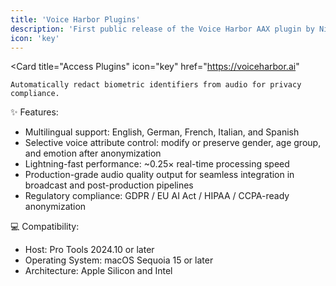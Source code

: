 ```yaml
---
title: 'Voice Harbor Plugins'
description: 'First public release of the Voice Harbor AAX plugin by Nijta, providing advanced voice anonymization for media workflows.'
icon: 'key'
---
```


<CardGroup cols={1}>

  <Card
    title="Access Plugins"
    icon="key"
    href="https://voiceharbor.ai"
  >
    Automatically redact biometric identifiers from audio for privacy compliance.
  </Card>

</CardGroup>


✨ Features:
- Multilingual support: English, German, French, Italian, and Spanish
- Selective voice attribute control: modify or preserve gender, age group, and emotion after anonymization
- Lightning-fast performance: ~0.25× real-time processing speed
- Production-grade audio quality output for seamless integration in broadcast and post-production pipelines
- Regulatory compliance: GDPR / EU AI Act / HIPAA / CCPA-ready anonymization

💻 Compatibility:
- Host: Pro Tools 2024.10 or later
- Operating System: macOS Sequoia 15 or later
- Architecture: Apple Silicon and Intel
